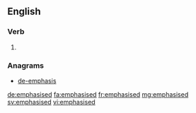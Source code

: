 ==English==

===Verb===
{{head|en}}

# {{en-past of|emphasise}}

===Anagrams===
* [[de-emphasis#English|de-emphasis]]

[[de:emphasised]]
[[fa:emphasised]]
[[fr:emphasised]]
[[mg:emphasised]]
[[sv:emphasised]]
[[vi:emphasised]]